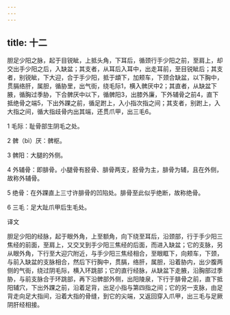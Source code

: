 ```yaml
---
---
---
```

title: 十二
---




胆足少阳之脉，起于目锐眦，上抵头角，下耳后，循颈行手少阳之前，至肩上，却交出手少阳之后，入缺盆；其支者，从耳后入耳中，出走耳前，至目锐眦后；其支者，别锐眦，下大迎，合于手少阳，抵于䪼下，加颊车，下颈合缺盆，以下胸中，贯膈络肝，属胆，循胁里，出气街，绕毛际1，横入髀厌中2；其直者，从缺盆下腋，循胸过季胁，下合髀厌中以下，循髀阳3，出膝外廉，下外辅骨之前4，直下抵绝骨之端5，下出外踝之前，循足跗上，入小指次指之间；其支者，别跗上，入大指之间，循大指歧骨内出其端，还贯爪甲，出三毛6。

1 毛际：耻骨部生阴毛之处。

2 髀（bì）厌：髀枢。

3 髀阳：大腿的外侧。

4 外辅骨：即腓骨。小腿骨有胫骨、腓骨两支，胫骨为主，腓骨为辅，且在外侧，故称外辅骨。

5 绝骨：在外踝直上三寸许腓骨的凹陷处。腓骨至此似乎绝断，故称绝骨。

6 三毛：足大趾爪甲后生毛处。

译文

胆足少阳的经脉，起于眼外角，上至额角，向下绕至耳后，沿颈部，行于手少阳三焦经的前面，至肩上，又交叉到手少阳三焦经的后面，而进入缺盆；它的支脉，另从眼外角，下行至大迎穴附近，与手少阳三焦经相合，至眼眶下，向颊车，下颈，与前入缺盆的支脉相合，然后下行胸中，贯膈，络肝，属胆，沿着胁内，出少腹两侧的气街，绕过阴毛际，横入环跳部；它的直行经脉，从缺盆下走腋，沿胸部过季胁，与前支脉合于环跳部，再下沿髀部外侧，出阳陵泉，下行于腓骨之前，直下抵阳辅穴，下出外踝之前，沿着足背，出足小指与第四指之间；它的另一支脉，由足背走向足大指间，沿着大指的骨缝，到它的尖端，又返回穿入爪甲，出三毛与足厥阴肝经相接。